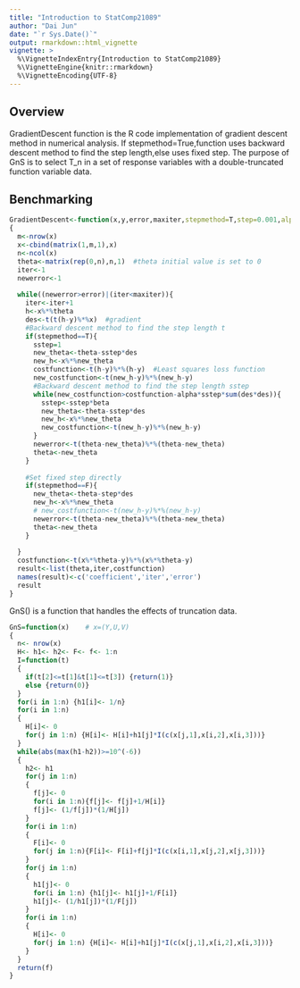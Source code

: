 ---
title: "Introduction to StatComp21089"
author: "Dai Jun"
date: "`r Sys.Date()`"
output: rmarkdown::html_vignette
vignette: >
  %\VignetteIndexEntry{Introduction to StatComp21089}
  %\VignetteEngine{knitr::rmarkdown}
  %\VignetteEncoding{UTF-8}
---

## Overview

GradientDescent function is the R code implementation of gradient descent method in numerical analysis. If stepmethod=True,function uses backward descent method to find the step length,else uses fixed step.
The purpose of GnS is to select T_n in a set of response variables with a double-truncated function variable data.

## Benchmarking

```{r}
GradientDescent<-function(x,y,error,maxiter,stepmethod=T,step=0.001,alpha=0.25,beta=0.8)
{
  m<-nrow(x)
  x<-cbind(matrix(1,m,1),x)
  n<-ncol(x)
  theta<-matrix(rep(0,n),n,1)  #theta initial value is set to 0
  iter<-1
  newerror<-1
  
  while((newerror>error)|(iter<maxiter)){
    iter<-iter+1
    h<-x%*%theta  
    des<-t(t(h-y)%*%x)  #gradient
    #Backward descent method to find the step length t
    if(stepmethod==T){
      sstep=1
      new_theta<-theta-sstep*des
      new_h<-x%*%new_theta
      costfunction<-t(h-y)%*%(h-y)  #Least squares loss function
      new_costfunction<-t(new_h-y)%*%(new_h-y)
      #Backward descent method to find the step length sstep
      while(new_costfunction>costfunction-alpha*sstep*sum(des*des)){
        sstep<-sstep*beta
        new_theta<-theta-sstep*des
        new_h<-x%*%new_theta
        new_costfunction<-t(new_h-y)%*%(new_h-y)  
      }
      newerror<-t(theta-new_theta)%*%(theta-new_theta)       
      theta<-new_theta     
    }
    
    #Set fixed step directly
    if(stepmethod==F){        
      new_theta<-theta-step*des
      new_h<-x%*%new_theta
      # new_costfunction<-t(new_h-y)%*%(new_h-y)
      newerror<-t(theta-new_theta)%*%(theta-new_theta)
      theta<-new_theta 
    }
    
  }
  costfunction<-t(x%*%theta-y)%*%(x%*%theta-y)
  result<-list(theta,iter,costfunction)
  names(result)<-c('coefficient','iter','error')
  result
}
```

GnS() is a function that handles the effects of truncation data.

```{r,eval=FALSE}
GnS=function(x)    # x=(Y,U,V)
{
  n<- nrow(x)
  H<- h1<- h2<- F<- f<- 1:n
  I=function(t)
  {
    if(t[2]<=t[1]&t[1]<=t[3]) {return(1)}
    else {return(0)}
  }
  for(i in 1:n) {h1[i]<- 1/n}
  for(i in 1:n)
  {
    H[i]<- 0
    for(j in 1:n) {H[i]<- H[i]+h1[j]*I(c(x[j,1],x[i,2],x[i,3]))}
  }
  while(abs(max(h1-h2))>=10^(-6))
  {
    h2<- h1
    for(j in 1:n)
    {
      f[j]<- 0
      for(i in 1:n){f[j]<- f[j]+1/H[i]}
      f[j]<- (1/f[j])*(1/H[j])
    }
    for(i in 1:n)
    {
      F[i]<- 0
      for(j in 1:n){F[i]<- F[i]+f[j]*I(c(x[i,1],x[j,2],x[j,3]))}
    }
    for(j in 1:n)
    {
      h1[j]<- 0
      for(i in 1:n) {h1[j]<- h1[j]+1/F[i]}
      h1[j]<- (1/h1[j])*(1/F[j])
    }
    for(i in 1:n)
    {
      H[i]<- 0
      for(j in 1:n) {H[i]<- H[i]+h1[j]*I(c(x[j,1],x[i,2],x[i,3]))}
    }
  }
  return(f)
}
```